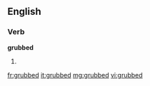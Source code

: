 ==English==

===Verb===
'''grubbed'''

# {{past of|[[grub]]}}

[[fr:grubbed]]
[[it:grubbed]]
[[mg:grubbed]]
[[vi:grubbed]]